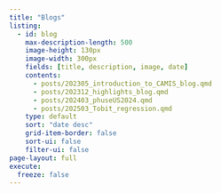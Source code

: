 ```yaml
---
title: "Blogs"
listing:
  - id: blog
    max-description-length: 500
    image-height: 130px
    image-width: 300px
    fields: [title, description, image, date]
    contents: 
      - posts/202305_introduction_to_CAMIS_blog.qmd
      - posts/202312_highlights_blog.qmd
      - posts/202403_phuseUS2024.qmd
      - posts/202503_Tobit_regression.qmd
    type: default
    sort: "date desc"
    grid-item-border: false
    sort-ui: false
    filter-ui: false
page-layout: full
execute: 
  freeze: false
---
```


::: {#blog}
:::
